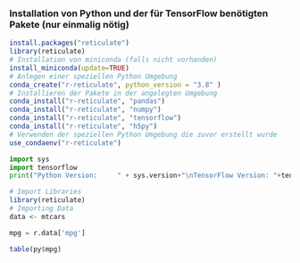 ### Installation von Python und der für TensorFlow benötigten Pakete (nur einmalig nötig) ###

```r
install.packages("reticulate")
library(reticulate)
# Installation von miniconda (falls nicht vorhanden)
install_miniconda(update=TRUE)
# Anlegen einer speziellen Python Umgebung
conda_create("r-reticulate", python_version = "3.8" )
# Installieren der Pakete in der angelegten Umgebung
conda_install("r-reticulate", "pandas")
conda_install("r-reticulate", "numpy")
conda_install("r-reticulate", "tensorflow")
conda_install("r-reticulate", "h5py")
# Verwenden der speziellen Python Umgebung die zuvor erstellt wurde
use_condaenv("r-reticulate")
```



```python
import sys
import tensorflow
print("Python Version:     " + sys.version+"\nTensorFlow Version: "+tensorflow.__version__)
```

```r
# Import Libraries
library(reticulate)
# Importing Data
data <- mtcars
```


```python
mpg = r.data['mpg']
```


```r
table(py$mpg)
```